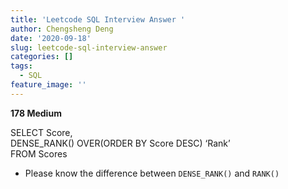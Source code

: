 ```yaml
---
title: 'Leetcode SQL Interview Answer '
author: Chengsheng Deng
date: '2020-09-18'
slug: leetcode-sql-interview-answer
categories: []
tags:
  - SQL
feature_image: ''
---
```


**178 Medium** 

SELECT Score, </br>
DENSE_RANK() OVER(ORDER BY Score DESC) 'Rank' </br>
FROM Scores  </br> 

* Please know the difference between `DENSE_RANK()` and `RANK()`